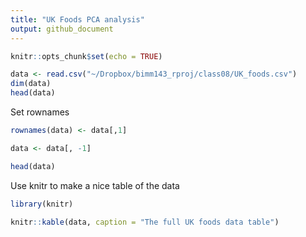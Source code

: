 ```yaml
---
title: "UK Foods PCA analysis"
output: github_document
---
```


```r
knitr::opts_chunk$set(echo = TRUE)
```

```r
data <- read.csv("~/Dropbox/bimm143_rproj/class08/UK_foods.csv")
dim(data)
head(data)
```

Set rownames
```r
rownames(data) <- data[,1]

data <- data[, -1]

head(data)
```

Use knitr to make a nice table of the data

```r
library(knitr)

knitr::kable(data, caption = "The full UK foods data table")
```

